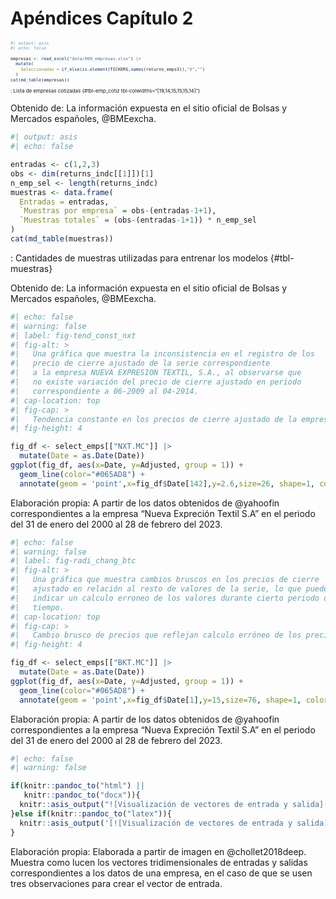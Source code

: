 
\blandscape

# Apéndices Capítulo 2 {.unnumbered}

<div style = "font-size:8px">

```r
#| output: asis
#| echo: false

empresas <- read_excel("data/000_empresas.xlsx") |>
  mutate(
    Seleccionadas = if_else(is.element(TICKERS,names(returns_emps3)),"X","")
  )
cat(md_table(empresas))
```
: Lista de empresas cotizadas {#tbl-emp_cotiz tbl-colwidths="[19,14,15,15,15,14]"}

</div>


::: figure-caption
Obtenido de: La información expuesta en el sitio oficial de Bolsas y Mercados españoles, @BMEexcha.
:::


\elandscape

```r
#| output: asis
#| echo: false

entradas <- c(1,2,3)
obs <- dim(returns_indc[[1]])[1]
n_emp_sel <- length(returns_indc)
muestras <- data.frame(
  Entradas = entradas,
  `Muestras por empresa` = obs-(entradas-1+1),
  `Muestras totales` = (obs-(entradas-1+1)) * n_emp_sel
)
cat(md_table(muestras))
```

: Cantidades de muestras utilizadas para entrenar los modelos {#tbl-muestras}

::: figure-caption
Obtenido de: La información expuesta en el sitio oficial de Bolsas y Mercados españoles, @BMEexcha.
:::

```r
#| echo: false
#| warning: false
#| label: fig-tend_const_nxt
#| fig-alt: >
#|   Una gráfica que muestra la inconsistencia en el registro de los 
#|   precio de cierre ajustado de la serie correspondiente 
#|   a la empresa NUEVA EXPRESION TEXTIL, S.A., al observarse que 
#|   no existe variación del precio de cierre ajustado en periodo 
#|   correspondiente a 06-2009 al 04-2014.
#| cap-location: top
#| fig-cap: >
#|   Tendencia constante en los precios de cierre ajustado de la empresa "Nueva Expresión Textil S.A"
#| fig-height: 4 

fig_df <- select_emps[["NXT.MC"]] |>
  mutate(Date = as.Date(Date))
ggplot(fig_df, aes(x=Date, y=Adjusted, group = 1)) +
  geom_line(color="#065AD8") +
  annotate(geom = 'point',x=fig_df$Date[142],y=2.6,size=26, shape=1, color="red")
```

::: figure-caption
Elaboración propia: A partir de los datos obtenidos de @yahoofin correspondientes a la empresa "Nueva Expreción Textil S.A" en el periodo del 31 de enero del 2000 al 28 de febrero del 2023.
:::

```r
#| echo: false
#| warning: false
#| label: fig-radi_chang_btc
#| fig-alt: >
#|   Una gráfica que muestra cambios bruscos en los precios de cierre 
#|   ajustado en relación al resto de valores de la serie, lo que puede 
#|   indicar un calculo erroneo de los valores durante cierto periodo de 
#|   tiempo.
#| cap-location: top
#| fig-cap: >
#|   Cambio brusco de precios que reflejan calculo erróneo de los precios de cierre ajustado, "BANKINTER,S.A."
#| fig-height: 4

fig_df <- select_emps[["BKT.MC"]] |>
  mutate(Date = as.Date(Date))
ggplot(fig_df, aes(x=Date, y=Adjusted, group = 1)) +
  geom_line(color="#065AD8") +
  annotate(geom = 'point',x=fig_df$Date[1],y=15,size=76, shape=1, color="red")
```

::: figure-caption
Elaboración propia: A partir de los datos obtenidos de @yahoofin correspondientes a la empresa "Nueva Expreción Textil S.A" en el periodo del 31 de enero del 2000 al 28 de febrero del 2023.
:::

```r
#| echo: false
#| warning: false

if(knitr::pandoc_to("html") ||
   knitr::pandoc_to("docx")){
  knitr::asis_output("![Visualización de vectores de entrada y salida](images/a2_muestras.gif){#fig-muestras}")
}else if(knitr::pandoc_to("latex")){
  knitr::asis_output('[![Visualización de vectores de entrada y salida](images/a2_muestras.png){#fig-muestras}](https://gist.github.com/davidrsch/1f0b50446b5e54343b40831a87cde6bf)')
}
```

::: figure-caption
Elaboración propia: Elaborada a partir de imagen en @chollet2018deep. Muestra como lucen los vectores tridimensionales de entradas y salidas correspondientes a los datos de una empresa, en el caso de que se usen tres observaciones para crear el vector de entrada.
:::
